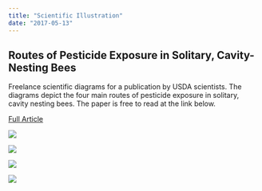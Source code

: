 ```yaml
---
title: "Scientific Illustration"
date: "2017-05-13"
---
```



## Routes of Pesticide Exposure in Solitary, Cavity-Nesting Bees

Freelance scientific diagrams for a publication by USDA scientists. The diagrams depict the four main routes of pesticide exposure in solitary, cavity nesting bees. The paper is free to read at the link below.

[Full Article](https://academic.oup.com/ee/article/47/3/499/4959686)

![](http://bradford.digital/bradford-digital/wp-content/uploads/Pesticide-Routes-1-Larval-Ingestion.svg)

![](http://bradford.digital/bradford-digital/wp-content/uploads/Pesticide-Routes-2-Adult-Ingestion.svg)

![](http://bradford.digital/bradford-digital/wp-content/uploads/Pesticide-Routes-3-Direct-Contact.svg)

![](https://bradford.digital/bradford-digital/wp-content/uploads/Pesticide-Routes-4-Transovarial-Transmission.svg)
